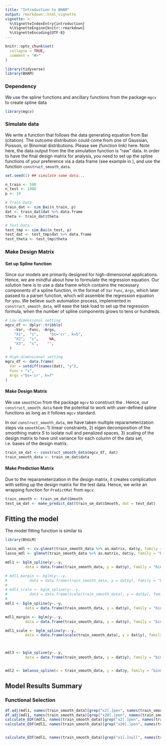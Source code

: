 ```yaml
---
title: "Introduction to BHAM"
output: rmarkdown::html_vignette
vignette: >
  %\VignetteIndexEntry{introduction}
  %\VignetteEngine{knitr::rmarkdown}
  %\VignetteEncoding{UTF-8}
---
```


```r
knitr::opts_chunk$set(
  collapse = TRUE,
  comment = "#>"
)

library(tidyverse)
library(BHAM)
```

### Dependency
We use the spline functions and ancillary functions from the package `mgcv` to create spline data

```r
library(mgcv)
```

### Simulate data
We write a function that follows the data generating equation from Bai (citation). The outcome distribution could come from one of Gaussian, Poisson, or Binomial distributions. Please see (function link) here. Note here, the data output from the the simulation function is "raw" data. In order to have the final design matrix for analysis, you need to set up the spline functions of your preference via a data frame (see example in ), and use the function `construct_smooth_data`.

```r
set.seed(1) ## simulate some data... 

n_train <- 500
n_test <- 1000
p <- 10

# Train Data
train_dat <- sim_Bai(n_train, p)
dat <- train_dat$dat %>% data.frame
theta <- train_dat$theta

# Test Data
test_tmp <- sim_Bai(n_test, p)
test_dat <- test_tmp$dat %>% data.frame
test_theta <- test_tmp$theta
```

### Make Design Matrix
#### Set up Spline function
Since our models are primarily designed for high-dimensional applications. Hence, we are mindful about how to formulate the regression equation. Our solution here is to use a data frame which contains the necessary components of a spline function, in the format of `Var` `Func`, `Args`, which later passed to a parser function, which will assemble the regression equation for you. We believe such automation process, implemented in `construct_smooth_data`, will ease the task load to set up the regression formula, when the number of spline components grows to tens or hundreds.


```r
# Low-dimensional setting
mgcv_df <- dplyr::tribble(
    ~Var, ~Func, ~Args,
    "X1",  "s",     "bs='cr', k=5",
    "X2",  "s",     NA,
    "X3",  "s",    "",
  )

# High-dimensional setting
mgcv_df <- data.frame(
  Var = setdiff(names(dat), "y"),
  Func = "s",
  Args ="bs='cr', k=7"
)
```

#### Make Design Matrix
We use `smoothCon` from the package `mgcv` to construct the . Hence, our `construct_smooth_data` have the potential to work with user-defined spline functions as long as it follows `mgcv` standard. 

In our `construct_smooth_data`, we have taken multiple reparameterization steps via `smoothCon`: 1) linear constraints, 2) eigen decomposition of the smoothing matrix $S$ to isolate null and penalized spaces, 3) scaling of the design matrix to have unit variance for each column of the data set, i.e. bases of the design matrix.


```r
train_sm_dat <- construct_smooth_data(mgcv_df, dat)
train_smooth_data <- train_sm_dat$data
```




#### Make Prediction Matrix
Due to the reparameterization in the design matrix, it creates complication with setting up the design matrix for the test data. Hence, we write an wrapping function for `PredictMat` from `mgcv`.

```r
train_smooth <- train_sm_dat$Smooth
test_sm_dat <- make_predict_dat(train_sm_dat$Smooth, dat = test_dat)
```



## Fitting the model
The model fitting  function is similar to 

```r
library(BhGLM)
```


```r

lasso_mdl <- cv.glmnet(train_smooth_data %>% as.matrix, dat$y, family = "binomial")
lasso_mdl <- glmnet(train_smooth_data %>% as.matrix, dat$y, family = "binomial", lambda=lasso_mdl$lambda.min)

mdl1 <- bglm_spline(y~.-y,
         data = data.frame(train_smooth_data, y = dat$y), family = "binomial", prior = mt(df=Inf), group = make_group(names(train_smooth_data)))

# mdl1_margin <- bglm(y~.-y,
#          data = data.frame(train_smooth_data, y = dat$y), family = "binomial", prior = mt(df=Inf), group = make_group(names(train_smooth_data)))
# 
# mdl1_scale <- bglm_spline(y~.-y,
#          data = data.frame(scale(train_smooth_data), y = dat$y), family = "binomial", prior = mt(df=Inf), group = make_group(names(train_smooth_data)))
# 
mdl1 <- bglm_spline(y~.-y,
         data = data.frame(train_smooth_data, y = dat$y), family = "binomial", prior = mde(), group = make_group(names(train_smooth_data)))

mdl1_margin <- bglm(y~.-y,
         data = data.frame(train_smooth_data, y = dat$y), family = "binomial", prior =  mde(), group = make_group(names(train_smooth_data)))

mdl1_scale <- bglm_spline(y~.-y,
         data = data.frame(scale(train_smooth_data), y = dat$y), family = "binomial", prior =  mde(), group = make_group(names(train_smooth_data)))



mdl3 <- bglm_spline(y~.-y,
         data = data.frame(train_smooth_data, y = dat$y), family = "binomial", prior = mt(df=Inf), group = make_group(names(train_smooth_data), penalize_null = FALSE))


mdl2 <- bmlasso_spline(x = train_smooth_data, y = dat$y, family = "binomial", group = make_group(names(train_smooth_data)))
```


## Model Results Summary
### Functional Selection

```r
df.adj(mdl1, names(train_smooth_data)[grep("x2[.]pen", names(train_smooth_data))])
df.adj(mdl1, names(train_smooth_data)[grep("x20[.]pen", names(train_smooth_data))])
calculate_EDF(mdl1, names(train_smooth_data)[grep("x2[.]pen", names(train_smooth_data))])
calculate_EDF(mdl1, names(train_smooth_data)[grep("x20[.]pen", names(train_smooth_data))])


calculate_EDF(mdl1, names(train_smooth_data)[grep("x1[.]null", names(train_smooth_data))])
```
